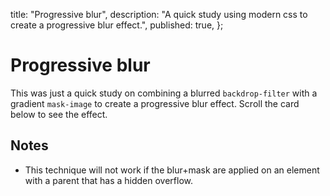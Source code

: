 
  title: "Progressive blur",
  description:
    "A quick study using modern css to create a progressive blur effect.",
  published: true,
};

# Progressive blur

This was just a quick study on combining a blurred `backdrop-filter` with a gradient `mask-image` to create a progressive blur effect.
Scroll the card below to see the effect.

<ProgressiveBlur />

## Notes

- This technique will not work if the blur+mask are applied on an element with a parent that has a hidden overflow.
